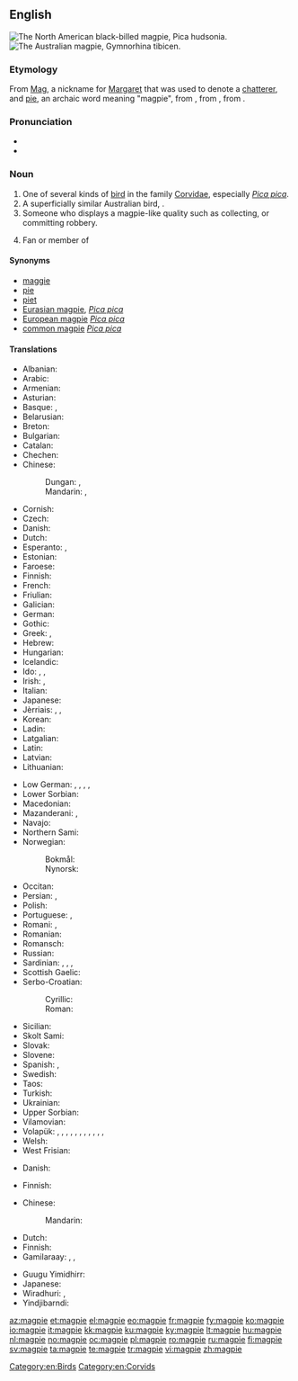 {{also|Magpie}}
==English==
{{wikipedia}}
[[Image:Blackbilledmagpie12.JPG|thumb|The North American black-billed magpie, ''Pica hudsonia.'']]
[[Image:Magpie.jpg|thumb|The Australian magpie, ''Gymnorhina tibicen.'']]

===Etymology===
From [[Mag]], a nickname for [[Margaret]] that was used to denote a [[chatterer]], and [[pie#Etymology_2|pie]], an archaic word meaning "magpie", from {{etyl|fro|en}} {{term|pie|lang=fro}}, from {{etyl|la|en}} {{term|pica|lang=la}}, from {{etyl|ine-pro|en}} {{term/t|ine-pro|*(s)peik-||woodpecker, magpie}}.

===Pronunciation===
* {{IPA|/ˈmæɡˌpaɪ/}}
* {{hyphenation|mag|pie}}

===Noun===
{{en-noun}}

# One of several kinds of [[bird]] in the family [[Corvidae]], especially ''[[Pica pica]]''.
# A superficially similar Australian bird, {{taxlink|Gymnorhina tibicen|species|noshow=1}}.
# Someone who displays a magpie-like quality such as collecting, or committing robbery.
# {{context|slang|lang=en}} Fan or member of {{w|Newcastle United F.C.}}

====Synonyms====
* [[maggie]]
* [[pie]]
* [[piet]]
* [[Eurasian magpie]], ''[[Pica pica]]''
* [[European magpie]] ''[[Pica pica]]''
* [[common magpie]] ''[[Pica pica]]''

====Translations====
{{trans-top|bird of genus ''Pica''}}
* Albanian: {{t|sq|laraskë}}
* Arabic: {{t|ar|عقعق|m|tr=ʿáqʿaq}}
* Armenian: {{t|hy|կաչաղակ|tr=kačaġak}}
* Asturian: {{t|ast|pega|f}}
* Basque: {{t|eu|mika}}, {{t|eu|pika}}
* Belarusian: {{t|be|сарока|tr=saróka|f}}
* Breton: {{t+|br|pig}}
* Bulgarian: {{t+|bg|сврака|f|tr=svraka}}
* Catalan: {{t|ca|garsa|f}}
* Chechen: {{t|ce|къорзакъиг}}
* Chinese:
*: Dungan: {{t|dng|щичё|sc=Cyrl}}, {{t|dng|җичё|sc=Cyrl}}
*: Mandarin: {{t|cmn|喜鵲|sc=Hani}}, {{t+|cmn|喜鹊|tr=xǐque|sc=Hani}}
* Cornish: {{t|kw|piesen|f}}
* Czech: {{t+|cs|straka|f}}
* Danish: {{t+|da|skade|c}}
* Dutch: {{t+|nl|ekster|m}}
* Esperanto: {{qualifier|♂}} {{t+|eo|pigo}}, {{qualifier|♀}} {{t|eo|pigino}}
* Estonian: {{t|et|harakas}}
* Faroese: {{t|fo|skjóra}}
* Finnish: {{t+|fi|harakka}}
* French: {{t+|fr|pie|f}}
* Friulian: {{t|fur|cheche}}
* Galician: {{t|gl|pega|f}}
* German: {{t+|de|Elster|f}}
* Gothic: {{t|got|𐌰𐌲𐌰𐍄𐌹|f|tr=agati|sc=Goth}}
* Greek: {{t+|el|καρακάξα|tr=karakáksa|f}}, {{t+|el|κίσσα|tr=kisa|f}}
* Hebrew: {{t|he|עקעק|sc=Hebr}}
* Hungarian: {{t+|hu|szarka}}
* Icelandic: {{t+|is|skjór|m}}
* Ido: {{qualifier|♂♀}} {{t+|io|pigo}}, {{qualifier|♂}} {{t|io|pigulo}}, {{qualifier|♀}} {{t|io|pigino}}
* Irish: {{t|ga|snag breac}}, {{t|ga|meaig}}
* Italian: {{t+|it|gazza|f}}
* Japanese: {{t+|ja|鵲|tr=kasasagi}}
* Jèrriais: {{qualifier|female}} {{t|roa-jer|pie|f}}, {{qualifier|female}} {{t|roa-jer|mèrgot|f}}, {{qualifier|male}} {{t|roa-jer|piêté|m}}
* Korean: {{t+|ko|까치|tr=kkachi|sc=Hang}}
* Ladin: {{t|lld|gacia|f}}
* Latgalian: {{t|ltg|žogota|m}}
* Latin: {{t|la|pica|f}}
* Latvian: {{t|lv|žagata}}
* Lithuanian: {{t+|lt|šarka}}
{{trans-mid}}
* Low German: {{t+|nds|Heister|m}}, {{t+|nds|Hääkster|m}}, {{t+|nds|Heckster|m}}, {{t+|nds|Heekster|m}}, {{t+|nds|Hester|m}}
* Lower Sorbian: {{t|dsb|sroka|f}}
* Macedonian: {{t|mk|страчка|f|tr=stráčka}}
* Mazanderani: {{t|mzn|کور کلاچ|tr=kur kelâč|sc=fa-Arab}}, {{t|mzn|کشکرت|tr=kaškeret|sc=ps-Arab}}
* Navajo: {{t|nv|ąąʼąʼii}}
* Northern Sami: {{t|se|skire}}
* Norwegian:
*: Bokmål: {{t+|no|skjære|f}}
*: Nynorsk: {{t+|nn|skjor|f}}
* Occitan: {{t+|oc|agaça|f}}
* Persian: {{t+|fa|زاغ|tr=zâgh}}, {{t|fa|کلاچه|tr=kalâče|sc=fa-Arab}}
* Polish: {{t+|pl|sroka|f}}
* Portuguese: {{t+|pt|gralha|f}}, {{t+|pt|pega|f}}
* Romani: {{t|rom|kakarachi|m}}, {{t|rom|kakarachka|f}}
* Romanian: {{t+|ro|coțofană|f}}
* Romansch: {{t|rm|giazla}}
* Russian: {{t+|ru|сорока|f|tr=soróka}}
* Sardinian: {{t|sc|piga|f}}, {{t|sc|malabiga|f}}, {{t|sc|mariabiga|f}}, {{t|sc|marabiga|f}}
* Scottish Gaelic: {{t|gd|athaid}}
* Serbo-Croatian:
*: Cyrillic: {{t|sh|сврака|f|sc=Cyrl}}
*: Roman: {{t|sh|svraka|f}}
* Sicilian: {{t+|scn|craccarazza|f}}
* Skolt Sami: {{t|sms|soorkõs}}
* Slovak: {{t|sk|straka|f}}
* Slovene: {{t+|sl|sraka|f}}
* Spanish: {{t+|es|urraca|f}}, {{t+|es|picaza|f}}
* Swedish: {{t+|sv|skata}}
* Taos: {{t|twf|kw’àyána}}
* Turkish: {{t+|tr|saksağan}}
* Ukrainian: {{t|uk|сорока|tr=soroka}}
* Upper Sorbian: {{t|hsb|sroka}}
* Vilamovian: {{t|wym|ołaoster}}
* Volapük: {{qualifier|♂♀}} {{t+|vo|piak}}, {{qualifier|♂}} {{t|vo|hipiak}}, {{qualifier|♀}} {{t|vo|jipiak}}, {{qualifier|♂♀ offspring, young}} {{t|vo|piakül}}, {{qualifier|♂ offspring}} {{t|vo|hipiakül}}, {{qualifier|♀ offspring}} {{t|vo|jipiakül}}, {{qualifier|older term (cf. Danish ''[[skade]], [[husskade]]''), ♂♀}} {{t|vo|skadit}}, {{qualifier|♂}} {{t|vo|hiskadit}}, {{qualifier|♀}} {{t|vo|jiskadit}}, {{qualifier|♂♀ offspring, young}} {{t|vo|skaditül}}, {{qualifier|♂ offspring}} {{t|vo|hiskaditül}}, {{qualifier|♀ offspring}} {{t|vo|jiskaditül}}
* Welsh: {{t|cy|pioden|f}}
* West Frisian: {{t+|fy|ekster}}
{{trans-bottom}}

{{trans-top|''Pica pica''}}
* Danish: {{t|da|husskade|c}}
{{trans-mid}}
* Finnish: {{t+|fi|harakka}}
{{trans-bottom}}

{{trans-top|Australian bird, ''Gymnorhina tibicen''}}
* Chinese:
*: Mandarin: {{t|cmn|黑背鍾鵲|tr=hēi bèi zhōng què|sc=Hani}}
* Dutch: {{t|nl|zwartrugfluitvogel|m}}
* Finnish: {{t+|fi|isohuiluvaris}}
* Gamilaraay: {{t|kld|burrugaabu}}, {{t|kld|galalu}}, {{t|kld|guluu}}
{{trans-mid}}
* Guugu Yimidhirr: {{t|kky|gurradhuwaar}}
* Japanese: {{t|ja|カササギフエガラス|tr=kasasagifuegarasu|sc=Jpan}}
* Wiradhuri: {{t|wrh|booroogong}}, {{t|wrh|garoogong}}
* Yindjibarndi: {{t|yij|warndurla}}
{{trans-bottom}}

[[Category:en:Birds]]
[[Category:en:Corvids]]

[[az:magpie]]
[[et:magpie]]
[[el:magpie]]
[[eo:magpie]]
[[fr:magpie]]
[[fy:magpie]]
[[ko:magpie]]
[[io:magpie]]
[[it:magpie]]
[[kk:magpie]]
[[ku:magpie]]
[[ky:magpie]]
[[lt:magpie]]
[[hu:magpie]]
[[nl:magpie]]
[[no:magpie]]
[[oc:magpie]]
[[pl:magpie]]
[[ro:magpie]]
[[ru:magpie]]
[[fi:magpie]]
[[sv:magpie]]
[[ta:magpie]]
[[te:magpie]]
[[tr:magpie]]
[[vi:magpie]]
[[zh:magpie]]
